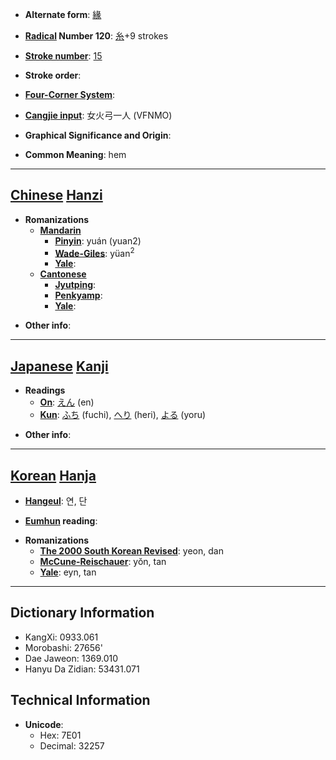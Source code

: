 * '''Alternate form''': [[緣]]

* '''[[Wiktionary:Chinese radical index| Radical]] Number 120''': [[Wiktionary:Chinese radical index 糸|糸]]+9 strokes

* '''[[Wiktionary:Chinese total strokes index|Stroke number]]''': [[Wiktionary:Chinese total strokes index 15|15]]

* '''Stroke order''': 

* '''[[Wiktionary:Chinese four corner index|Four-Corner System]]''': 

* '''[[Wiktionary:Chinese Cangjie index|Cangjie input]]''': 女火弓一人 (VFNMO)

* '''Graphical Significance and Origin''': 

* '''Common Meaning''': hem

----

== [[Chinese]] [[Hanzi]] ==

* '''Romanizations'''
** '''[[Mandarin]]'''
*** '''[[Pinyin]]''': yuán (yuan2)
*** '''[[Wade-Giles]]''': yüan<sup>2</sup>
*** '''[[Yale]]''': 
** '''[[Cantonese]]'''
*** '''[[Jyutping]]''':
*** '''[[Penkyamp]]''': 
*** '''[[Yale]]''': 

* '''Other info''': 

----

== [[Japanese]] [[Kanji]] ==

* '''Readings'''
** '''[[On]]''': [[えん]] (en)
** '''[[Kun]]''': [[ふち]] (fuchi), [[へり]] (heri), [[よる]] (yoru)

* '''Other info''':  

----

== [[Korean]] [[Hanja]] ==

* '''[[Hangeul]]''': 연, 단

* '''[[Eumhun]] reading''': 

* '''Romanizations'''
** '''[[The 2000 South Korean Revised Romanization|The 2000 South Korean Revised]]''': yeon, dan
** '''[[McCune-Reischauer]]''': yŏn, tan
** '''[[Yale]]''': eyn, tan

----

== Dictionary Information ==

* KangXi: 0933.061
* Morobashi: 27656'
* Dae Jaweon: 1369.010
* Hanyu Da Zidian: 53431.071

== Technical Information ==

* '''Unicode''':
** Hex: 7E01
** Decimal: 32257